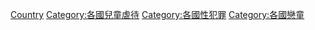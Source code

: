 [[Category:兒童性虐待|Country]]
[[Category:各國兒童虐待|Category:各國兒童虐待]]
[[Category:各國性犯罪|Category:各國性犯罪]]
[[Category:各國戀童|Category:各國戀童]]
